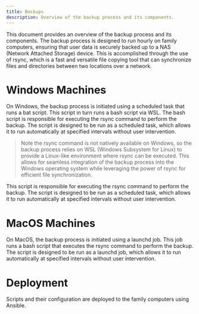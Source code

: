 ```yaml
---
title: Backups
description: Overview of the backup process and its components.
---
```


This document provides an overview of the backup process and its components. The backup process is designed to run hourly on family computers, ensuring that user data is securely backed up to a NAS (Network Attached Storage) device. This is accomplished through the use of rsync, which is a fast and versatile file copying tool that can synchronize files and directories between two locations over a network.

# Windows Machines

On Windows, the backup process is initiated using a scheduled task that runs a bat script. This script in turn runs a bash script via WSL. The bash script is responsible for executing the rsync command to perform the backup. The script is designed to be run as a scheduled task, which allows it to run automatically at specified intervals without user intervention.

> Note the rsync command is not natively available on Windows, so the backup process relies on WSL (Windows Subsystem for Linux) to provide a Linux-like environment where rsync can be executed. This allows for seamless integration of the backup process into the Windows operating system while leveraging the power of rsync for efficient file synchronization.

This script is responsible for executing the rsync command to perform the backup. The script is designed to be run as a scheduled task, which allows it to run automatically at specified intervals without user intervention.

# MacOS Machines

On MacOS, the backup process is initiated using a launchd job. This job runs a bash script that executes the rsync command to perform the backup. The script is designed to be run as a launchd job, which allows it to run automatically at specified intervals without user intervention.

# Deployment

Scripts and their configuration are deployed to the family computers using Ansible.
